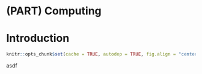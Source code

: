 # (PART) Computing {-}

# Introduction

```r
knitr::opts_chunk$set(cache = TRUE, autodep = TRUE, fig.align = "center")
```

asdf
